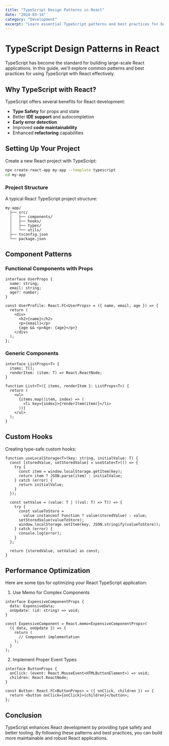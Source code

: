 ```yaml
---
title: "TypeScript Design Patterns in React"
date: "2024-03-14"
category: "Development"
excerpt: "Learn essential TypeScript patterns and best practices for building type-safe React applications, including component patterns, hooks, and state management."
---
```


# TypeScript Design Patterns in React

TypeScript has become the standard for building large-scale React applications. In this guide, we'll explore common patterns and best practices for using TypeScript with React effectively.

## Why TypeScript with React?

TypeScript offers several benefits for React development:

- **Type Safety** for props and state
- Better **IDE support** and autocompletion
- **Early error detection**
- Improved **code maintainability**
- Enhanced **refactoring** capabilities

## Setting Up Your Project

Create a new React project with TypeScript:

```bash
npx create-react-app my-app --template typescript
cd my-app
```

### Project Structure

A typical React TypeScript project structure:

```text
my-app/
  ├── src/
  │   ├── components/
  │   ├── hooks/
  │   ├── types/
  │   └── utils/
  ├── tsconfig.json
  └── package.json
```

## Component Patterns

### Functional Components with Props

```tsx
interface UserProps {
  name: string;
  email: string;
  age?: number;
}

const UserProfile: React.FC<UserProps> = ({ name, email, age }) => {
  return (
    <div>
      <h2>{name}</h2>
      <p>{email}</p>
      {age && <p>Age: {age}</p>}
    </div>
  );
};
```

### Generic Components

```tsx
interface ListProps<T> {
  items: T[];
  renderItem: (item: T) => React.ReactNode;
}

function List<T>({ items, renderItem }: ListProps<T>) {
  return (
    <ul>
      {items.map((item, index) => (
        <li key={index}>{renderItem(item)}</li>
      ))}
    </ul>
  );
}
```

## Custom Hooks

Creating type-safe custom hooks:

```tsx
function useLocalStorage<T>(key: string, initialValue: T) {
  const [storedValue, setStoredValue] = useState<T>(() => {
    try {
      const item = window.localStorage.getItem(key);
      return item ? JSON.parse(item) : initialValue;
    } catch (error) {
      return initialValue;
    }
  });

  const setValue = (value: T | ((val: T) => T)) => {
    try {
      const valueToStore =
        value instanceof Function ? value(storedValue) : value;
      setStoredValue(valueToStore);
      window.localStorage.setItem(key, JSON.stringify(valueToStore));
    } catch (error) {
      console.log(error);
    }
  };

  return [storedValue, setValue] as const;
}
```

## Performance Optimization

Here are some tips for optimizing your React TypeScript application:

1. Use Memo for Complex Components

```tsx
interface ExpensiveComponentProps {
  data: ExpensiveData;
  onUpdate: (id: string) => void;
}

const ExpensiveComponent = React.memo<ExpensiveComponentProps>(
  ({ data, onUpdate }) => {
    return (
      // Component implementation
    );
  }
);
```

2. Implement Proper Event Types

```tsx
interface ButtonProps {
  onClick: (event: React.MouseEvent<HTMLButtonElement>) => void;
  children: React.ReactNode;
}

const Button: React.FC<ButtonProps> = ({ onClick, children }) => {
  return <button onClick={onClick}>{children}</button>;
};
```

## Conclusion

TypeScript enhances React development by providing type safety and better tooling. By following these patterns and best practices, you can build more maintainable and robust React applications.
